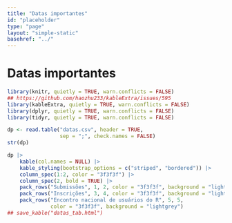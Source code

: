 ```yaml
---
title: "Datas importantes"
id: "placeholder"
type: "page"
layout: "simple-static"
basehref: "../"
---
```


# Datas importantes

```r
library(knitr, quietly = TRUE, warn.conflicts = FALSE)
## https://github.com/haozhu233/kableExtra/issues/595
library(kableExtra, quietly = TRUE, warn.conflicts = FALSE)
library(dplyr, quietly = TRUE, warn.conflicts = FALSE)
library(tidyr, quietly = TRUE, warn.conflicts = FALSE)

dp <- read.table("datas.csv", header = TRUE,
                 sep = ";", check.names = FALSE)
str(dp)
```

```r
dp |>
    kable(col.names = NULL) |>
    kable_styling(bootstrap_options = c("striped", "bordered")) |>
    column_spec(1:2, color = "3f3f3f") |>
    column_spec(2, bold = TRUE) |>
    pack_rows("Submissões", 1, 2, color = "3f3f3f", background = "lightgrey") |>
    pack_rows("Inscrições", 3, 4, color = "3f3f3f", background = "lightgrey") |>
    pack_rows("Encontro nacional de usuários do R", 5, 5,
              color = "3f3f3f", background = "lightgrey")
## save_kable("datas_tab.html")
```
